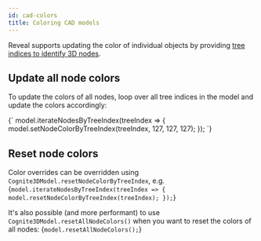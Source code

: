 ```yaml
---
id: cad-colors
title: Coloring CAD models
---
```



Reveal supports updating the color of individual objects by providing [tree indices to identify 3D nodes](../concepts.md).

<DemoWrapper modelId={4715379429968321} revisionId={5688854005909501} name="Cognite3DViewerDemo" />

## Update all node colors

To update the colors of all nodes, loop over all tree indices in the model and update the colors
accordingly:

<LiveCodeSnippet>
{`
model.iterateNodesByTreeIndex(treeIndex => {
  model.setNodeColorByTreeIndex(treeIndex, 127, 127, 127);
});
`}
</LiveCodeSnippet>

## Reset node colors

Color overrides can be overridden using `Cognite3DModel.resetNodeColorByTreeIndex`, e.g.
<LiveCodeSnippet>
{`
model.iterateNodesByTreeIndex(treeIndex => {
  model.resetNodeColorByTreeIndex(treeIndex);
});
`}
</LiveCodeSnippet>

It's also possible (and more performant) to use `Cognite3DModel.resetAllNodeColors()` when
you want to reset the colors of all nodes:
<LiveCodeSnippet>
{`
model.resetAllNodeColors();
`}
</LiveCodeSnippet>
<!-- TODO 2020-08-25 larsmoa: Add example for subtree when endpoints for mapping treeIndex <> nodeId are ready
## Update the colors of a subtree

The 3D nodes are organized in a tree structure, where e.g. equipment will have many sub-components. In 
order to update the colors of equipment it's typically necessary to apply the same color to the entire
subtree. Reveal supports this through the use of `Cognite3DModel.setNodesColorsByTreeIndex` with `applyToChildren`
set to `true`:
<LiveCodeSnippet>
{`
model.setNodeColorByTreeIndex(122, 240, 100, 60, true /* apply to children */);
`}
</LiveCodeSnippet> -->
